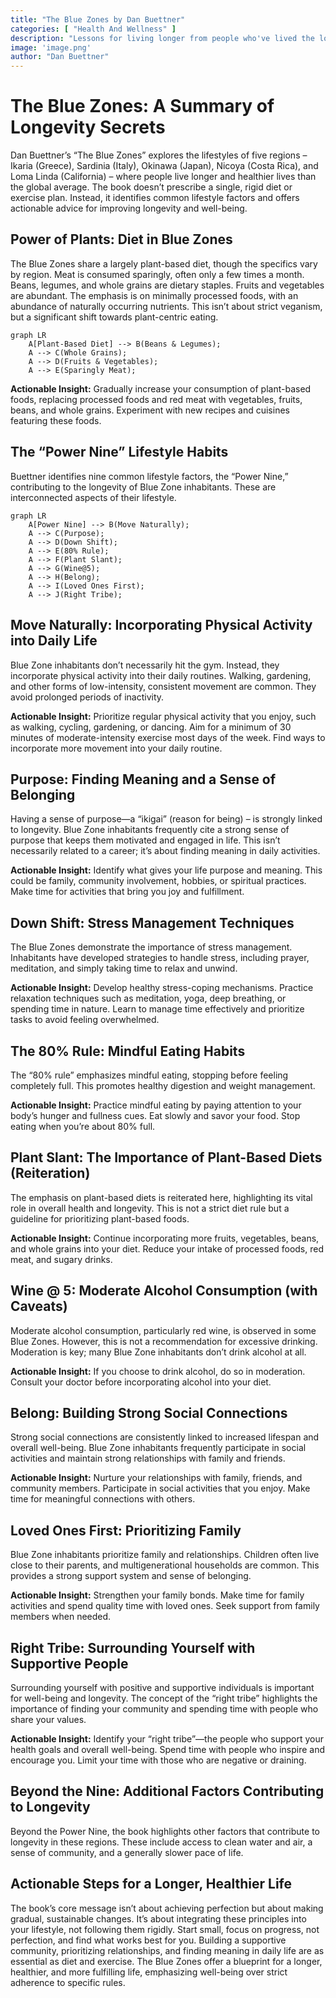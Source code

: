 ```yaml
---
title: "The Blue Zones by Dan Buettner"
categories: [ "Health And Wellness" ]
description: "Lessons for living longer from people who've lived the longest"
image: 'image.png'
author: "Dan Buettner"
---
```

# The Blue Zones: A Summary of Longevity Secrets

Dan Buettner's "The Blue Zones" explores the lifestyles of five regions – Ikaria (Greece), Sardinia (Italy), Okinawa (Japan), Nicoya (Costa Rica), and Loma Linda (California) – where people live longer and healthier lives than the global average. The book doesn't prescribe a single, rigid diet or exercise plan. Instead, it identifies common lifestyle factors and offers actionable advice for improving longevity and well-being.


## Power of Plants: Diet in Blue Zones

The Blue Zones share a largely plant-based diet, though the specifics vary by region.  Meat is consumed sparingly, often only a few times a month.  Beans, legumes, and whole grains are dietary staples.  Fruits and vegetables are abundant.  The emphasis is on minimally processed foods, with an abundance of naturally occurring nutrients.  This isn't about strict veganism, but a significant shift towards plant-centric eating.

```mermaid
graph LR
    A[Plant-Based Diet] --> B(Beans & Legumes);
    A --> C(Whole Grains);
    A --> D(Fruits & Vegetables);
    A --> E(Sparingly Meat);
```

**Actionable Insight:** Gradually increase your consumption of plant-based foods, replacing processed foods and red meat with vegetables, fruits, beans, and whole grains.  Experiment with new recipes and cuisines featuring these foods.


##  The "Power Nine" Lifestyle Habits

Buettner identifies nine common lifestyle factors, the "Power Nine," contributing to the longevity of Blue Zone inhabitants. These are interconnected aspects of their lifestyle.

```mermaid
graph LR
    A[Power Nine] --> B(Move Naturally);
    A --> C(Purpose);
    A --> D(Down Shift);
    A --> E(80% Rule);
    A --> F(Plant Slant);
    A --> G(Wine@5);
    A --> H(Belong);
    A --> I(Loved Ones First);
    A --> J(Right Tribe);
```

## Move Naturally:  Incorporating Physical Activity into Daily Life

Blue Zone inhabitants don't necessarily hit the gym. Instead, they incorporate physical activity into their daily routines.  Walking, gardening, and other forms of low-intensity, consistent movement are common.  They avoid prolonged periods of inactivity.

**Actionable Insight:**  Prioritize regular physical activity that you enjoy, such as walking, cycling, gardening, or dancing.  Aim for a minimum of 30 minutes of moderate-intensity exercise most days of the week.  Find ways to incorporate more movement into your daily routine.


## Purpose: Finding Meaning and a Sense of Belonging

Having a sense of purpose—a "ikigai" (reason for being) – is strongly linked to longevity.  Blue Zone inhabitants frequently cite a strong sense of purpose that keeps them motivated and engaged in life.  This isn't necessarily related to a career; it's about finding meaning in daily activities.

**Actionable Insight:** Identify what gives your life purpose and meaning.  This could be family, community involvement, hobbies, or spiritual practices.  Make time for activities that bring you joy and fulfillment.


## Down Shift: Stress Management Techniques

The Blue Zones demonstrate the importance of stress management.  Inhabitants have developed strategies to handle stress, including prayer, meditation, and simply taking time to relax and unwind.

**Actionable Insight:**  Develop healthy stress-coping mechanisms.  Practice relaxation techniques such as meditation, yoga, deep breathing, or spending time in nature.  Learn to manage time effectively and prioritize tasks to avoid feeling overwhelmed.



## The 80% Rule:  Mindful Eating Habits

The "80% rule" emphasizes mindful eating, stopping before feeling completely full. This promotes healthy digestion and weight management.

**Actionable Insight:** Practice mindful eating by paying attention to your body's hunger and fullness cues.  Eat slowly and savor your food.  Stop eating when you're about 80% full.


## Plant Slant:  The Importance of Plant-Based Diets (Reiteration)

The emphasis on plant-based diets is reiterated here, highlighting its vital role in overall health and longevity.  This is not a strict diet rule but a guideline for prioritizing plant-based foods.

**Actionable Insight:**  Continue incorporating more fruits, vegetables, beans, and whole grains into your diet.  Reduce your intake of processed foods, red meat, and sugary drinks.


## Wine @ 5:  Moderate Alcohol Consumption (with Caveats)

Moderate alcohol consumption, particularly red wine, is observed in some Blue Zones. However, this is not a recommendation for excessive drinking. Moderation is key; many Blue Zone inhabitants don't drink alcohol at all.

**Actionable Insight:** If you choose to drink alcohol, do so in moderation.  Consult your doctor before incorporating alcohol into your diet.


## Belong:  Building Strong Social Connections

Strong social connections are consistently linked to increased lifespan and overall well-being.  Blue Zone inhabitants frequently participate in social activities and maintain strong relationships with family and friends.

**Actionable Insight:**  Nurture your relationships with family, friends, and community members.  Participate in social activities that you enjoy.  Make time for meaningful connections with others.


## Loved Ones First:  Prioritizing Family

Blue Zone inhabitants prioritize family and relationships.  Children often live close to their parents, and multigenerational households are common.  This provides a strong support system and sense of belonging.

**Actionable Insight:**  Strengthen your family bonds.  Make time for family activities and spend quality time with loved ones.  Seek support from family members when needed.


## Right Tribe:  Surrounding Yourself with Supportive People

Surrounding yourself with positive and supportive individuals is important for well-being and longevity. The concept of the "right tribe" highlights the importance of finding your community and spending time with people who share your values.

**Actionable Insight:**  Identify your "right tribe"—the people who support your health goals and overall well-being.  Spend time with people who inspire and encourage you.  Limit your time with those who are negative or draining.


##  Beyond the Nine:  Additional Factors Contributing to Longevity

Beyond the Power Nine, the book highlights other factors that contribute to longevity in these regions. These include access to clean water and air, a sense of community, and a generally slower pace of life.


##  Actionable Steps for a Longer, Healthier Life

The book's core message isn't about achieving perfection but about making gradual, sustainable changes.  It's about integrating these principles into your lifestyle, not following them rigidly.  Start small, focus on progress, not perfection, and find what works best for you.  Building a supportive community, prioritizing relationships, and finding meaning in daily life are as essential as diet and exercise.  The Blue Zones offer a blueprint for a longer, healthier, and more fulfilling life, emphasizing well-being over strict adherence to specific rules.

